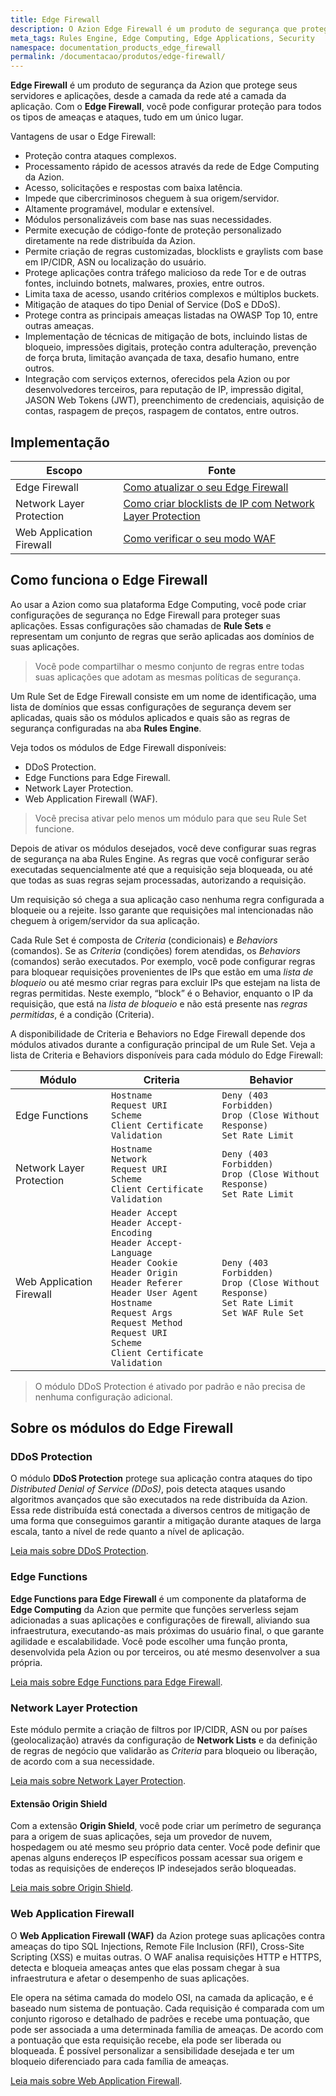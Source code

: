 ```yaml
---
title: Edge Firewall
description: O Azion Edge Firewall é um produto de segurança que protege desde a camada de rede até a camada de aplicação.
meta_tags: Rules Engine, Edge Computing, Edge Applications, Security
namespace: documentation_products_edge_firewall
permalink: /documentacao/produtos/edge-firewall/
---
```


**Edge Firewall** é um produto de segurança da Azion que protege seus servidores e aplicações, desde a camada da rede até a camada da aplicação. Com o **Edge Firewall**, você pode configurar proteção para todos os tipos de ameaças e ataques, tudo em um único lugar.

Vantagens de usar o Edge Firewall:

- Proteção contra ataques complexos.
- Processamento rápido de acessos através da rede de Edge Computing da Azion.
- Acesso, solicitações e respostas com baixa latência.
- Impede que cibercriminosos cheguem à sua origem/servidor.
- Altamente programável, modular e extensível.
- Módulos personalizáveis com base nas suas necessidades.
- Permite execução de código-fonte de proteção personalizado diretamente na rede distribuída da Azion.
- Permite criação de regras customizadas, blocklists e graylists com base em IP/CIDR, ASN ou localização do usuário.
- Protege aplicações contra tráfego malicioso da rede Tor e de outras fontes, incluindo botnets, malwares, proxies, entre outros.
- Limita taxa de acesso, usando critérios complexos e múltiplos buckets.
- Mitigação de ataques do tipo Denial of Service (DoS e DDoS).
- Protege contra as principais ameaças listadas na OWASP Top 10, entre outras ameaças.
- Implementação de técnicas de mitigação de bots, incluindo listas de bloqueio, impressões digitais, proteção contra adulteração, prevenção de força bruta, limitação avançada de taxa, desafio humano, entre outros.
- Integração com serviços externos, oferecidos pela Azion ou por desenvolvedores terceiros, para reputação de IP, impressão digital, JASON Web Tokens (JWT), preenchimento de credenciais, aquisição de contas, raspagem de preços, raspagem de contatos, entre outros.

## Implementação

| Escopo | Fonte |
|-------|--------|
| Edge Firewall | [Como atualizar o seu Edge Firewall](/pt-br/documentacao/produtos/guias/como-atualizar-seu-edge-firewall/) |
| Network Layer Protection | [Como criar blocklists de IP com Network Layer Protection](/pt-br/documentacao/produtos/guias/blacklists-enderecos-ip-edge/) |
| Web Application Firewall | [Como verificar o seu modo WAF](/pt-br/documentacao/produtos/guias/como-verificar-modo-do-seu-waf/) |

## Como funciona o Edge Firewall

Ao usar a Azion como sua plataforma Edge Computing, você pode criar configurações de segurança no Edge Firewall para proteger suas aplicações. Essas configurações são chamadas de **Rule Sets** e representam um conjunto de regras que serão aplicadas aos domínios de suas aplicações.

> Você pode compartilhar o mesmo conjunto de regras entre todas suas aplicações que adotam as mesmas políticas de segurança.

Um Rule Set de Edge Firewall consiste em um nome de identificação, uma lista de domínios que essas configurações de segurança devem ser aplicadas, quais são os módulos aplicados e quais são as regras de segurança configuradas na aba **Rules Engine**.

Veja todos os módulos de Edge Firewall disponíveis:

- DDoS Protection.
- Edge Functions para Edge Firewall.
- Network Layer Protection.
- Web Application Firewall (WAF).

> Você precisa ativar pelo menos um módulo para que seu Rule Set funcione.

Depois de ativar os módulos desejados, você deve configurar suas regras de segurança na aba Rules Engine. As regras que você configurar serão executadas sequencialmente até que a requisição seja bloqueada, ou até que todas as suas regras sejam processadas, autorizando a requisição.

Um requisição só chega a sua aplicação caso nenhuma regra configurada a bloqueie ou a rejeite. Isso garante que requisições mal intencionadas não cheguem à origem/servidor da sua aplicação.

Cada Rule Set é composta de *Criteria* (condicionais) e *Behaviors* (comandos). Se as *Criteria* (condições) forem atendidas, os *Behaviors* (comandos) serão executados. Por exemplo, você pode configurar regras para bloquear requisições provenientes de IPs que estão em uma *lista de bloqueio* ou até mesmo criar regras para excluir IPs que estejam na lista de regras permitidas. Neste exemplo, “block” é o Behavior, enquanto o IP da requisição, que está na *lista de bloqueio* e não está presente nas *regras permitidas*, é a condição (Criteria).

A disponibilidade de Criteria e Behaviors no Edge Firewall depende dos módulos ativados durante a configuração principal de um Rule Set. Veja a lista de Criteria e Behaviors disponíveis para cada módulo do Edge Firewall:

| Módulo | Criteria | Behavior |
|--------------------------|----------|----------|
| Edge Functions | `Hostname`<br /> `Request URI`<br /> `Scheme`<br /> `Client Certificate Validation` | `Deny (403 Forbidden)`<br /> `Drop (Close Without Response)`<br /> `Set Rate Limit` |
| Network Layer Protection | `Hostname`<br /> `Network`<br /> `Request URI`<br /> `Scheme`<br /> `Client Certificate Validation` | `Deny (403 Forbidden)`<br /> `Drop (Close Without Response)`<br /> `Set Rate Limit` |
| Web Application Firewall | `Header Accept`<br /> `Header Accept-Encoding`<br /> `Header Accept-Language`<br /> `Header Cookie`<br /> `Header Origin`<br /> `Header Referer`<br /> `Header User Agent`<br /> `Hostname`<br /> `Request Args`<br /> `Request Method`<br /> `Request URI`<br /> `Scheme`<br /> `Client Certificate Validation` | `Deny (403 Forbidden)`<br /> `Drop (Close Without Response)`<br /> `Set Rate Limit`<br /> `Set WAF Rule Set` |

> O módulo DDoS Protection é ativado por padrão e não precisa de nenhuma configuração adicional.

## Sobre os módulos do Edge Firewall

### DDoS Protection

O módulo **DDoS Protection** protege sua aplicação contra ataques do tipo *Distributed Denial of Service (DDoS)*, pois detecta ataques usando algoritmos avançados que são executados na rede distribuída da Azion. Essa rede distribuída está conectada a diversos centros de mitigação de uma forma que conseguimos garantir a mitigação durante ataques de larga escala, tanto a nível de rede quanto a nível de aplicação.

[Leia mais sobre DDoS Protection](/pt-br/documentacao/produtos/edge-firewall/ddos-protection/).

### Edge Functions

**Edge Functions para Edge Firewall** é um componente da plataforma de **Edge Computing** da Azion que permite que funções serverless sejam adicionadas a suas aplicações e configurações de firewall, aliviando sua infraestrutura, executando-as mais próximas do usuário final, o que garante agilidade e escalabilidade. Você pode escolher uma função pronta, desenvolvida pela Azion ou por terceiros, ou até mesmo desenvolver a sua própria.

[Leia mais sobre Edge Functions para Edge Firewall](/pt-br/documentacao/produtos/edge-firewall/edge-functions/firewall/).

### Network Layer Protection

Este módulo permite a criação de filtros por IP/CIDR, ASN ou por países (geolocalização) através da configuração de **Network Lists** e da definição de regras de negócio que validarão as *Criteria* para bloqueio ou liberação, de acordo com a sua necessidade.

[Leia mais sobre Network Layer Protection](/pt-br/documentacao/produtos/edge-firewall/network-layer-protection/).

#### Extensão Origin Shield

Com a extensão **Origin Shield**, você pode criar um perímetro de segurança para a origem de suas aplicações, seja um provedor de nuvem, hospedagem ou até mesmo seu próprio data center. Você pode definir que apenas alguns endereços IP específicos possam acessar sua origem e todas as requisições de endereços IP indesejados serão bloqueadas.

[Leia mais sobre Origin Shield](/pt-br/documentacao/produtos/edge-firewall/network-layer-protection/#origin-shield).

### Web Application Firewall

O **Web Application Firewall (WAF)** da Azion protege suas aplicações contra ameaças do tipo SQL Injections, Remote File Inclusion (RFI), Cross-Site Scripting (XSS) e muitas outras. O WAF analisa requisições HTTP e HTTPS, detecta e bloqueia ameaças antes que elas possam chegar à sua infraestrutura e afetar o desempenho de suas aplicações. 

Ele opera na sétima camada do modelo OSI, na camada da aplicação, e é baseado num sistema de pontuação. Cada requisição é comparada com um conjunto rigoroso e detalhado de padrões e recebe uma pontuação, que pode ser associada a uma determinada família de ameaças. De acordo com a pontuação que esta requisição recebe, ela pode ser liberada ou bloqueada. É possível personalizar a sensibilidade desejada e ter um bloqueio diferenciado para cada família de ameaças.

[Leia mais sobre Web Application Firewall](/pt-br/documentacao/produtos/edge-firewall/web-application-firewall/).